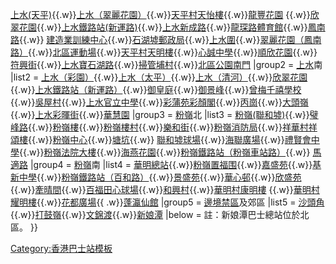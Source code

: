 {{Navbox
|name        = 香港北區巴士站列表
|title       = 香港[[北區 (香港)|北區]][[香港巴士站|巴士站]]列表
|groupstyle  = background: #c9c9c9; text-align: center; width: 15%;
|oddstyle    = background: #ececec;
|evenstyle   = background: #f9f9f9;
|state       = {{{1|collapsed}}}
|group1      = [[上水]]北
|list1       = [[上水巴士總站|上水]]{{.w}}[[天平邨巴士總站|上水(天平)]]{{.w}}[[翠麗花園巴士總站|上水（翠麗花園）]]{{.w}}[[天平村天怡樓(巴士站)|天平村天怡樓]]{{.w}}[[龍豐花園(巴士站)|龍豐花園]] {{.w}}[[欣翠花園(巴士站)|欣翠花園]]{{.w}}[[上水鐵路站 (巴士站) |上水鐵路站(新運路)]]{{.w}}[[上水新成路(巴士站)|上水新成路]]{{.w}}[[龍琛路體育館(巴士站)|龍琛路體育館]]{{.w}}[[鳳南路(巴士站)|鳳南路]]{{.w}} [[建造業訓練中心(巴士站)|建造業訓練中心]]{{.w}}[[石湖墟郵政局(巴士站)|石湖墟郵政局]]{{.w}}[[上水圍(巴士站)|上水圍]]{{.w}}[[翠麗花園(巴士站)|翠麗花園（鳳南路）]]{{.w}}[[北區運動場(巴士站)|北區運動場]]{{.w}}[[天平村天明樓(巴士站)|天平村天明樓]]{{.w}}[[心誠中學(巴士站)|心誠中學]]{{.w}}[[順欣花園(巴士站)|順欣花園]]{{.w}}[[符興街(巴士站)|符興街]]{{.w}}[[上水寶石湖路(巴士站)|上水寶石湖路]]{{.w}}[[掃管埔村(巴士站)|掃管埔村]]{{.w}}[[北區公園南門(巴士站)|北區公園南門]]
|group2      = [[上水]]南
|list2       = [[彩園巴士總站|上水（彩園）]]{{.w}}[[太平巴士總站|上水（太平）]]{{.w}}[[清河邨巴士總站|上水（清河）]]{{.w}}[[欣翠花園 (巴士站)|欣翠花園]]{{.w}}[[上水鐵路站 (巴士站) |上水鐵路站（新運路）]]{{.w}}[[御皇庭(巴士站)|御皇庭]]{{.w}}[[御景峰(巴士站)|御景峰]]{{.w}}[[曾梅千禧學校(巴士站)|曾梅千禧學校]]{{.w}}[[吳屋村(巴士站)|吳屋村]]{{.w}}[[上水官立中學(巴士站)|上水官立中學]]{{.w}}[[彩蒲苑彩顏閣(巴士站)|彩蒲苑彩顏閣]]{{.w}}[[丙崗(巴士站)|丙崗]]{{.w}}[[大頭嶺(巴士站)|大頭嶺]]{{.w}}[[上水彩暉街(巴士站)|上水彩暉街]]{{.w}}[[華慧園(巴士站)|華慧園]]
|group3      = [[粉嶺]]北
|list3       = [[聯和墟總站|粉嶺(聯和墟)]]{{.w}}[[璧峰路(巴士站)|璧峰路]]{{.w}}[[粉嶺樓(巴士站)|粉嶺樓]]{{.w}}[[粉嶺樓村(巴士站)|粉嶺樓村]]{{.w}}[[粉嶺樂和街(巴士站)|樂和街]]{{.w}}[[粉嶺消防局(巴士站)|粉嶺消防局]]{{.w}}[[祥華村祥頌樓(巴士站)|祥華村祥頌樓]]{{.w}}[[粉嶺中心(巴士站)|粉嶺中心]]{{.w}}[[塘坑(巴士站)|塘坑]]{{.w}} [[聯和墟球場(巴士站)|聯和墟球場]]{{.w}}[[海聯廣場(巴士站)|海聯廣場]]{{.w}}[[禮賢會中學(巴士站)|禮賢會中學]]{{.w}}[[粉嶺法院大樓(巴士站)|粉嶺法院大樓]]{{.w}}[[海燕花園(巴士站)|海燕花園]]{{.w}}[[粉嶺鐵路站 (巴士站) ‎|粉嶺鐵路站（粉嶺車站路）]]{{.w}} [[粉嶺馬適路(巴士站)|馬適路]]
|group4      = [[粉嶺]]南
|list4       = [[華明巴士總站|華明總站]]{{.w}}[[置福围|粉嶺置福围]]{{.w}}[[嘉盛苑 (巴士站)|嘉盛苑‎]]{{.w}}[[基新中學 (巴士站)|基新中學]]{{.w}}[[粉嶺鐵路站 (巴士站) ‎|粉嶺鐵路站（百和路）]]{{.w}}[[景盛苑（巴士站）|景盛苑]]{{.w}}[[華心邨（巴士站）|華心邨]]{{.w}}[[欣盛苑(巴士站)|欣盛苑]]{{.w}}[[牽晴間(巴士站)|牽晴間]]{{.w}}[[百福田心球場 (巴士站)|百福田心球場]]{{.w}}[[和興村(巴士站)|和興村]]{{.w}}[[華明邨康明樓 (巴士站)|華明村康明樓]] {{.w}}[[華明村耀明樓（巴士站）|華明村耀明樓]]{{.w}}[[花都廣場(巴士站)|花都廣場]]{{ .w}}[[蓬瀛仙館(巴士站)|蓬瀛仙館]]
|group5      = [[香港邊境禁區|邊境禁區]]及郊區
|list5       = [[沙頭角巴士總站|沙頭角]]{{.w}}[[打鼓嶺巴士總站|打鼓嶺]]{{.w}}[[文錦渡巴士總站|文錦渡]]{{.w}}[[新娘潭巴士總站|新娘潭]]
|below       = 註：新娘潭巴士總站位於北區。
}}<noinclude>[[Category:香港巴士站模板]]</noinclude>